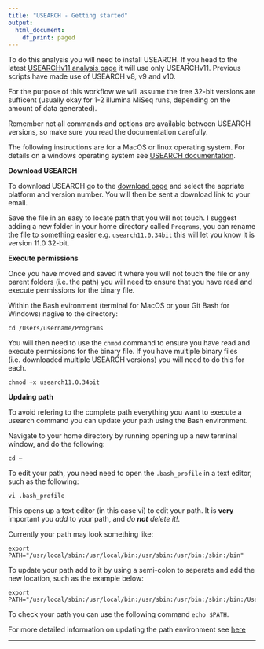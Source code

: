 ```yaml
---
title: "USEARCH - Getting started"
output:
  html_document:
    df_print: paged
---
```



To do this analysis you will need to install USEARCH. If you head to the latest [USEARCHv11 analysis page](https://cryptick-lab.github.io/NGS-Analysis/_site/usearch-v11.html) it will use only USEARCHv11. Previous scripts have made use of USEARCH v8, v9 and v10.

For the purpose of this workflow we will assume the free 32-bit versions are sufficent (usually okay for 1-2 illumina MiSeq runs, depending on the amount of data generated).

Remember not all commands and options are available between USEARCH versions, so make sure you read the documentation carefully.

The following instructions are for a MacOS or linux operating system. For details on a windows operating system see [USEARCH documentation](https://www.drive5.com/usearch/manual/problems_running.html).

**Download USEARCH**

To download USEARCH go to the [download page](https://www.drive5.com/usearch/download.html) and select the appriate platform and version number. You will then be sent a download link to your email. 

Save the file in an easy to locate path that you will not touch. I suggest adding a new folder in your home directory called `Programs`, you can rename the file to something easier e.g. `usearch11.0.34bit` this will let you know it is version 11.0 32-bit. 

**Execute permissions**

Once you have moved and saved it where you will not touch the file or any parent folders (i.e. the path) you will need to ensure that you have read and execute permissions for the binary file.

Within the Bash evironment (terminal for MacOS or your Git Bash for Windows) nagive to the directory:

```
cd /Users/username/Programs
```

You will then need to use the `chmod` command to ensure you have read and execute permissions for the binary file. If you have multiple binary files (i.e. downloaded multiple USEARCH versions) you will need to do this for each.

```
chmod +x usearch11.0.34bit
```

**Updaing path**

To avoid refering to the complete path everything you want to execute a usearch command you can update your path using the Bash environment.

Navigate to your home directory by running opening up a new terminal window, and do the following:
```
cd ~
```

To edit your path, you need need to open the `.bash_profile` in a text editor, such as the following: 
```
vi .bash_profile
```

This opens up a text editor (in this case vi) to edit your path. It is **very** important you *add* to your path, and  *do **not** delete it!*. 

Currently your path may look something like:

```
export PATH="/usr/local/sbin:/usr/local/bin:/usr/sbin:/usr/bin:/sbin:/bin"
```

To update your path add to it by using a semi-colon to seperate and add the new location, such as the example below:
```
export PATH="/usr/local/sbin:/usr/local/bin:/usr/sbin:/usr/bin:/sbin:/bin:/Users/username/Programs"
```

To check your path you can use the following command `echo $PATH`.

For more detailed information on updating the path environment see [here](https://stackoverflow.com/questions/22465332/setting-path-environment-variable-in-osx-permanently)

***